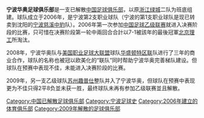 {{Football club infobox |
 clubname = 宁波华奥|
 image    = [[File:NingboHuaao2008.png|150px]] | 
 fullname = 宁波华奥足球俱乐部|
 nickname = |
 founded  = 2006年 |
dissolved = 2009年 | 
season= [[2009年中国足球乙级联赛|2009年中乙]]|
 position = 南区，第6名 |
 pattern_la1=_whitelines|pattern_b1=_whitesleevelinesandsides|pattern_ra1=_whitelines|
  leftarm1=0000FF|body1=0000FF|rightarm1=0000FF|shorts1=0000FF|socks1=0000FF|
  pattern_la2=_linesonwhite|pattern_b2=_bluesleevelinesandsides|pattern_ra2=_linesonwhite|
  leftarm2=0000FF|body2=FFFFFF|rightarm2=0000FF|shorts2=FFFFFF|socks2=FFFFFF|
}}

'''宁波华奥足球俱乐部'''是一支已解散[[中国|中国]][[足球俱乐部|足球俱乐部]]，以原[[浙江绿城|浙江绿城]]二队为班底组建。球队成立于2006年，是宁波第2支职业球队（宁波的第1支职业球队是现已转卖到沈阳的[[沈阳东进足球俱乐部|宁波慈溪中豹]]队）。2006年第一次参加[[中国足球乙级联赛|中国足球乙级联赛]]就进入决赛阶段的比赛，只可惜在决赛阶段第一轮中兩回合合計以7-1被該年的最後冠軍[[北京理工大学足球俱乐部|北京理工]]所淘汰。

2008年，宁波华奥队与[[美国职业足球大联盟|美国职业足球大联盟]]球队[[华盛顿特区联|华盛顿特区联]]队进行了三年的商业合作，球队的名称也被冠以欧美化的“联队”同时帮助宁波华奥完善梯队建设。但球队在预赛中表现不佳，未能进入决赛阶段的比赛。

2009年，另一支乙级球队[[苏州趣普仕|苏州趣普仕]]整队并入了宁波华奥，但球队在预赛中表现更为不佳只得2平8负並未获一胜，最终球队未再有参加乙级联赛並且解散。

{{Fb start}}
{{2009中乙}}
{{Fb end}}

[[Category:中国已解散足球俱乐部|Category:中国已解散足球俱乐部]]
[[Category:宁波足球史|Category:宁波足球史]]
[[Category:2006年建立的体育俱乐部|Category:2006年建立的体育俱乐部]]
[[Category:2009年解散的足球俱乐部|Category:2009年解散的足球俱乐部]]